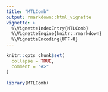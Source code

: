 ```yaml
---
title: "MTLComb"
output: rmarkdown::html_vignette
vignette: >
  %\VignetteIndexEntry{MTLComb}
  %\VignetteEngine{knitr::rmarkdown}
  %\VignetteEncoding{UTF-8}
---
```


```r
knitr::opts_chunk$set(
  collapse = TRUE,
  comment = "#>"
)
```

```r
library(MTLComb)
```
